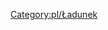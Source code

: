 <noinclude>
[[Category:pl/Ładunek]]
</noinclude>{{en/Navbox|navbar = off
|state = off

|name = Navbox Ładunek/Pl
|title = [[pl/Manual/Ładunek|'''Ładunek''']] dostępny w poszczególnych [[pl/Manual/Klimat|klimatach]]:

|group1 = [[pl/Manual/Klimat]]
|list1 = {{en/nowrap begin}} [[pl/Manual/Base Set/Cargos/Pasażerowie|Pasażerowie]] &bull; [[pl/Manual/Base Set/Cargos/Poczta|Poczta]] &bull; [[pl/Manual/Base Set/Cargos/Drewno|Drewno]] &bull; [[pl/Manual/Base Set/Cargos/Kosztowności|Kosztowności]] &bull; [[pl/Manual/Base Set/Cargos/Ropa|Ropa]] &bull; [[pl/Manual/Base Set/Cargos/Ruda żelaza|Ruda żelaza]] &bull; [[pl/Manual/Base Set/Cargos/Stal|Stal]] &bull; [[pl/Manual/Base Set/Cargos/Towary|Towary]] &bull; [[pl/Manual/Base Set/Cargos/Węgiel|Węgiel]] &bull; [[pl/Manual/Base Set/Cargos/Zboże|Zboże]] &bull; [[pl/Manual/Base Set/Cargos/Żywiec|Żywiec]] {{en/nowrap end}}

|group2 = [[pl/Manual/Klimat]]
|list2 = {{en/nowrap begin}} [[pl/Manual/Base Set/Cargos/Pasażerowie|Pasażerowie]] &bull; [[pl/Manual/Base Set/Cargos/Poczta|Poczta]] &bull; [[pl/Manual/Base Set/Cargos/Drewno|Drewno]] &bull; [[pl/Manual/Base Set/Cargos/Papier|Papier]] &bull; [[pl/Manual/Base Set/Cargos/Pszenica|Pszenica]] &bull; [[pl/Manual/Base Set/Cargos/Ropa|Ropa]] &bull; [[pl/Manual/Base Set/Cargos/Towary|Towary]] &bull; [[pl/Manual/Base Set/Cargos/Węgiel|Węgiel]] &bull; [[pl/Manual/Base Set/Cargos/Złoto|Złoto]] &bull; [[pl/Manual/Base Set/Cargos/Żywiec|Żywiec]] &bull; [[pl/Manual/Base Set/Cargos/Żywność|Żywność]] {{en/nowrap end}}
 
|group3 = [[pl/Manual/Klimat]]
|list3 = {{en/nowrap begin}} [[pl/Manual/Base Set/Cargos/Pasażerowie|Pasażerowie]] &bull; [[pl/Manual/Base Set/Cargos/Poczta|Poczta]] &bull; [[pl/Manual/Base Set/Cargos/Diamenty|Diamenty]] &bull; [[pl/Manual/Base Set/Cargos/Drewno|Drewno]] &bull; [[pl/Manual/Base Set/Cargos/Kauczuk|Kauczuk]] &bull; [[pl/Manual/Base Set/Cargos/Kukurydza|Kukurydza]] &bull; [[pl/Manual/Base Set/Cargos/Owoce|Owoce]] &bull; [[pl/Manual/Base Set/Cargos/Ropa|Ropa]] &bull; [[pl/Manual/Base Set/Cargos/Ruda miedzi|Ruda miedzi]] &bull; [[pl/Manual/Base Set/Cargos/Towary|Towary]] &bull; [[pl/Manual/Base Set/Cargos/Woda|Woda]] &bull; [[pl/Manual/Base Set/Cargos/Żywność|Żywność]] {{en/nowrap end}}

|group4 = [[pl/Manual/Klimat]]
|list4 = {{en/nowrap begin}} [[pl/Manual/Base Set/Cargos/Pasażerowie|Pasażerowie]] &bull; [[pl/Manual/Base Set/Cargos/Poczta|Poczta]] &bull; [[pl/Manual/Base Set/Cargos/Baterie|Baterie]] &bull; [[pl/Manual/Base Set/Cargos/Bąbelki|Bąbelki]] &bull; [[pl/Manual/Base Set/Cargos/Cola|Cola]] &bull; [[pl/Manual/Base Set/Cargos/Cukier|Cukier]] &bull; [[pl/Manual/Base Set/Cargos/Napoje gazowane|Napoje gazowane]] &bull; [[pl/Manual/Base Set/Cargos/Plastik|Plastik]] &bull; [[pl/Manual/Base Set/Cargos/Słodycze|Słodycze]] &bull; [[pl/Manual/Base Set/Cargos/Toffi|Toffi]] &bull; [[pl/Manual/Base Set/Cargos/Wata cukrowa|Wata cukrowa]] &bull; [[pl/Manual/Base Set/Cargos/Zabawki|Zabawki]] {{en/nowrap end}}

}}